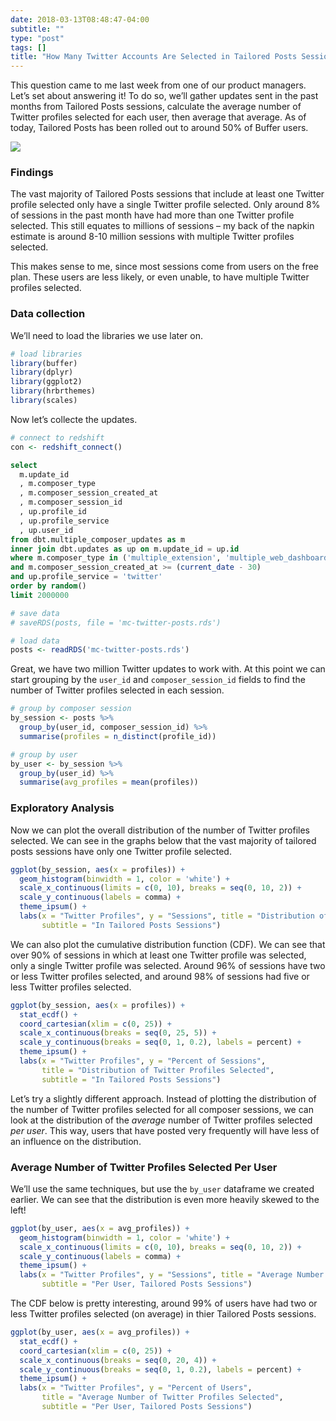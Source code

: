 ```yaml
---
date: 2018-03-13T08:48:47-04:00
subtitle: ""
type: "post"
tags: []
title: "How Many Twitter Accounts Are Selected in Tailored Posts Sessions?"
---
```


This question came to me last week from one of our product managers. Let's set about answering it! To do so, we'll gather updates sent in the past months from Tailored Posts sessions, calculate the average number of Twitter profiles selected for each user, then average that average. As of today, Tailored Posts has been rolled out to around 50% of Buffer users.

![](http://hi.buffer.com/1S0V0W2H3b1a/Screen%20Shot%202018-02-02%20at%2012.18.18%20PM.png)

### Findings
The vast majority of Tailored Posts sessions that include at least one Twitter profile selected only have a single Twitter profile selected. Only around 8% of sessions in the past month have had more than one Twitter profile selected. This still equates to millions of sessions -- my back of the napkin estimate is around 8-10 million sessions with multiple Twitter profiles selected. 

This makes sense to me, since most sessions come from users on the free plan. These users are less likely, or even unable, to have multiple Twitter profiles selected. 

### Data collection
We'll need to load the libraries we use later on.

```r
# load libraries
library(buffer)
library(dplyr)
library(ggplot2)
library(hrbrthemes)
library(scales)
```

Now let's collecte the updates.

```r
# connect to redshift
con <- redshift_connect()
```

```sql
select 
  m.update_id
  , m.composer_type
  , m.composer_session_created_at
  , m.composer_session_id
  , up.profile_id
  , up.profile_service
  , up.user_id
from dbt.multiple_composer_updates as m
inner join dbt.updates as up on m.update_id = up.id
where m.composer_type in ('multiple_extension', 'multiple_web_dashboard')
and m.composer_session_created_at >= (current_date - 30)
and up.profile_service = 'twitter'
order by random()
limit 2000000
```

```r
# save data
# saveRDS(posts, file = 'mc-twitter-posts.rds')

# load data
posts <- readRDS('mc-twitter-posts.rds')
```

Great, we have two million Twitter updates to work with. At this point we can start grouping by the `user_id` and `composer_session_id` fields to find the number of Twitter profiles selected in each session.

```r
# group by composer session
by_session <- posts %>% 
  group_by(user_id, composer_session_id) %>% 
  summarise(profiles = n_distinct(profile_id))

# group by user
by_user <- by_session %>% 
  group_by(user_id) %>% 
  summarise(avg_profiles = mean(profiles))
```

### Exploratory Analysis
Now we can plot the overall distribution of the number of Twitter profiles selected. We can see in the graphs below that the vast majority of tailored posts sessions have only one Twitter profile selected.

```r
ggplot(by_session, aes(x = profiles)) +
  geom_histogram(binwidth = 1, color = 'white') +
  scale_x_continuous(limits = c(0, 10), breaks = seq(0, 10, 2)) +
  scale_y_continuous(labels = comma) +
  theme_ipsum() +
  labs(x = "Twitter Profiles", y = "Sessions", title = "Distribution of Twitter Profiles Selected",
       subtitle = "In Tailored Posts Sessions")
```

We can also plot the cumulative distribution function (CDF). We can see that over 90% of sessions in which at least one Twitter profile was selected, only a single Twitter profile was selected. Around 96% of sessions have two or less Twitter profiles selected, and around 98% of sessions had five or less Twitter profiles selected.

```r
ggplot(by_session, aes(x = profiles)) +
  stat_ecdf() +
  coord_cartesian(xlim = c(0, 25)) +
  scale_x_continuous(breaks = seq(0, 25, 5)) +
  scale_y_continuous(breaks = seq(0, 1, 0.2), labels = percent) +
  theme_ipsum() +
  labs(x = "Twitter Profiles", y = "Percent of Sessions", 
       title = "Distribution of Twitter Profiles Selected",
       subtitle = "In Tailored Posts Sessions")
```

Let's try a slightly different approach. Instead of plotting the distribution of the number of Twitter profiles selected for all composer sessions, we can look at the distribution of the _average_ number of Twitter profiles selected _per user_. This way, users that have posted very frequently will have less of an influence on the distribution.

### Average Number of Twitter Profiles Selected Per User
We'll use the same techniques, but use the `by_user` dataframe we created earlier. We can see that the distribution is even more heavily skewed to the left!

```r
ggplot(by_user, aes(x = avg_profiles)) +
  geom_histogram(binwidth = 1, color = 'white') +
  scale_x_continuous(limits = c(0, 10), breaks = seq(0, 10, 2)) +
  scale_y_continuous(labels = comma) +
  theme_ipsum() +
  labs(x = "Twitter Profiles", y = "Sessions", title = "Average Number of Twitter Profiles Selected",
       subtitle = "Per User, Tailored Posts Sessions")
```

The CDF below is pretty interesting, around 99% of users have had two or less Twitter profiles selected (on average) in thier Tailored Posts sessions.

```r
ggplot(by_user, aes(x = avg_profiles)) +
  stat_ecdf() +
  coord_cartesian(xlim = c(0, 25)) +
  scale_x_continuous(breaks = seq(0, 20, 4)) +
  scale_y_continuous(breaks = seq(0, 1, 0.2), labels = percent) +
  theme_ipsum() +
  labs(x = "Twitter Profiles", y = "Percent of Users", 
       title = "Average Number of Twitter Profiles Selected",
       subtitle = "Per User, Tailored Posts Sessions")
```
